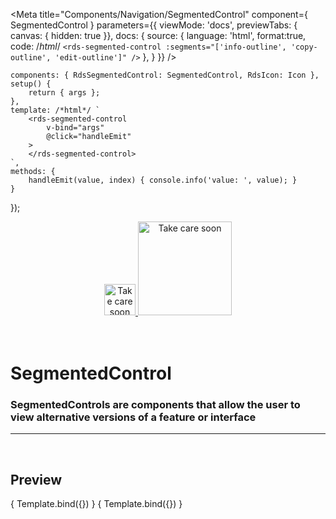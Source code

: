
<Meta
	title="Components/Navigation/SegmentedControl"
	component={ SegmentedControl }
	parameters={{
		viewMode: 'docs',
		previewTabs: { canvas: { hidden: true }},
		docs: {
			source: {
				language: 'html',
				format:true,
				code: /*html*/ 
`<rds-segmented-control
	:segments="['info-outline', 'copy-outline', 'edit-outline']"
/>`
			},
		}
	}}
/>

	components: { RdsSegmentedControl: SegmentedControl, RdsIcon: Icon },
	setup() {
		return { args };
	},
	template: /*html*/ `
		<rds-segmented-control
			v-bind="args"
			@click="handleEmit"
		>
		</rds-segmented-control>
	`,
	methods: {
		handleEmit(value, index) { console.info('value: ', value); }
	}
});

<div align="center" style={{display: 'flex'}}>
    <a href="https://rahulaher.netlify.app">
        <img src="../../../public/img/logo/glyph-black-colored.svg" alt="Take care soon" width="50" />
        <img src="../../../public/img/logo/word-black-colored.svg" alt="Take care soon" width="150" />
    </a>
</div>

<br />
<br />

# SegmentedControl

### SegmentedControls are components that allow the user to view alternative versions of a feature or interface
---
<br />

## Preview

<Canvas>
	<Story
		name="SegmentedControl1"
		args={{
			segments: ['info-outline', 'copy-outline', 'edit-outline'],
			withIcon: false,
		}}
	>
		{ Template.bind({}) }
	</Story>
</Canvas>

<ArgsTable story="SegmentedControl1" />

<Canvas>
	<Story
		name="SegmentedControl2"
		args={{
			segments: ['info-outline', 'copy-outline', 'edit-outline'],
			segmentsTooltipText: ['info', 'copy', 'edit'],
			withIcon: true,
		}}
	>
		{ Template.bind({}) }
	</Story>
</Canvas>

<ArgsTable story="SegmentedControl2" />